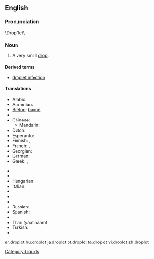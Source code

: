 ==English==
{{wikipedia}}

===Pronunciation===
\Drop"let\

===Noun===
{{en-noun}}

# A very small [[drop]].

====Derived terms====
* [[droplet infection]]

====Translations====
{{trans-top|very small drop}}
* Arabic: {{t|ar|قطيرة|f|tr=quṭáira|sc=Arab}}
* Armenian: {{t|hy|փոքր կաթիլ|tr=pok'r kat'il|sc=Armn|xs=Armenian}}
* [[Breton]]: [[banne]] {{m}}
* {{trreq|Catalan}}
* Chinese:
** Mandarin: {{t|cmn|小滴|tr=xiǎodī|sc=Hani|xs=Mandarin}}
* Dutch: {{t-|nl|druppeltje|n}}
* Esperanto: {{t|eo|guteto|xs=Esperanto}}
* Finnish: {{t+|fi|tippa}}, {{t+|fi|pisara}}
* French: {{t|fr|gouttelette|f}}, {{t+|fr|goutte|f}}
* Georgian: {{t-|ka|წვეთი|tr=ts‘vet‘i|xs=Georgian}}
* German: {{t+|de|Tröpfchen|n}}
* Greek: {{t|el|σταγονίδιο|n|tr=stagonídio|sc=Grek}}, {{t|el|σταλίτσα|f|tr=stalítsa|sc=Grek}}
{{trans-mid}}
* {{trreq|Hebrew}}
* {{trreq|Hindi}}
* Hungarian: {{t-|hu|cseppecske}}
* Italian: {{t-|it|gocciolina|f}}
* {{trreq|Japanese}}
* {{trreq|Latin}}
* {{trreq|Portuguese}}
* Russian: {{t|ru|капелька|f|tr=kápel’ka|sc=Cyrl}}
* Spanish: {{t|es|gotita|f}}
* {{trreq|Swedish}}
* Thai: {{Thai|[[หยาดน้ำ]]}} (yàat náam)
* Turkish: {{t+|tr|damlacık}}
* {{trreq|Vietnamese}}
{{trans-bottom}}

[[Category:Liquids]]

[[ar:droplet]]
[[hu:droplet]]
[[ja:droplet]]
[[pt:droplet]]
[[ta:droplet]]
[[vi:droplet]]
[[zh:droplet]]